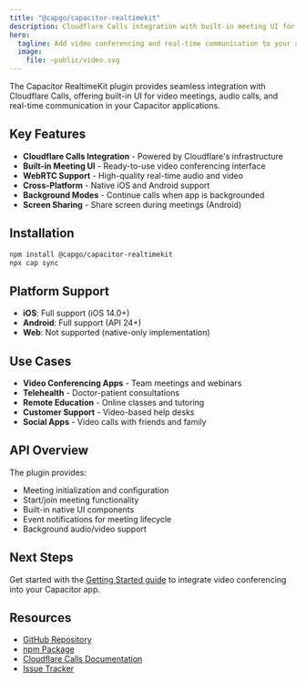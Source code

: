 ```yaml
---
title: "@capgo/capacitor-realtimekit"
description: Cloudflare Calls integration with built-in meeting UI for Capacitor apps
hero:
  tagline: Add video conferencing and real-time communication to your app
  image:
    file: ~public/video.svg
---
```


The Capacitor RealtimeKit plugin provides seamless integration with Cloudflare Calls, offering built-in UI for video meetings, audio calls, and real-time communication in your Capacitor applications.

## Key Features

- **Cloudflare Calls Integration** - Powered by Cloudflare's infrastructure
- **Built-in Meeting UI** - Ready-to-use video conferencing interface
- **WebRTC Support** - High-quality real-time audio and video
- **Cross-Platform** - Native iOS and Android support
- **Background Modes** - Continue calls when app is backgrounded
- **Screen Sharing** - Share screen during meetings (Android)

## Installation

```bash
npm install @capgo/capacitor-realtimekit
npx cap sync
```

## Platform Support

- **iOS**: Full support (iOS 14.0+)
- **Android**: Full support (API 24+)
- **Web**: Not supported (native-only implementation)

## Use Cases

- **Video Conferencing Apps** - Team meetings and webinars
- **Telehealth** - Doctor-patient consultations
- **Remote Education** - Online classes and tutoring
- **Customer Support** - Video-based help desks
- **Social Apps** - Video calls with friends and family

## API Overview

The plugin provides:
- Meeting initialization and configuration
- Start/join meeting functionality
- Built-in native UI components
- Event notifications for meeting lifecycle
- Background audio/video support

## Next Steps

Get started with the [Getting Started guide](/docs/plugins/realtimekit/getting-started) to integrate video conferencing into your Capacitor app.

## Resources

- [GitHub Repository](https://github.com/Cap-go/capacitor-realtimekit)
- [npm Package](https://www.npmjs.com/package/@capgo/capacitor-realtimekit)
- [Cloudflare Calls Documentation](https://developers.cloudflare.com/calls/)
- [Issue Tracker](https://github.com/Cap-go/capacitor-realtimekit/issues)

